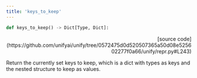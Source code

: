 ```yaml
---
title: 'keys_to_keep'
---
```


```python
def keys_to_keep() -> Dict[Type, Dict]:
```

<p align="right">[source code](https://github.com/unifyai/unify/tree/0572475d0d520507365a50d08e525602277f0a66/unify/repr.py#L243)</p>

Return the currently set keys to keep, which is a dict with types as keys and the
nested structure to keep as values.